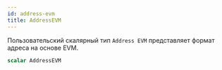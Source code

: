 ```yaml
---
id: address-evm
title: AddressEVM
---
```



Пользовательский скалярный тип `Address EVM` представляет формат адреса на основе EVM.

```graphql
scalar AddressEVM
```




